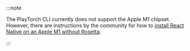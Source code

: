 :::note

The PlayTorch CLI currently does not support the Apple M1 chipset. However, there are instructions by the community for how to [install React Native on an Apple M1 without Rosetta](https://medium.com/@davidjasonharding/developing-a-react-native-app-on-an-m1-mac-without-rosetta-29fcc7314d70).

:::
